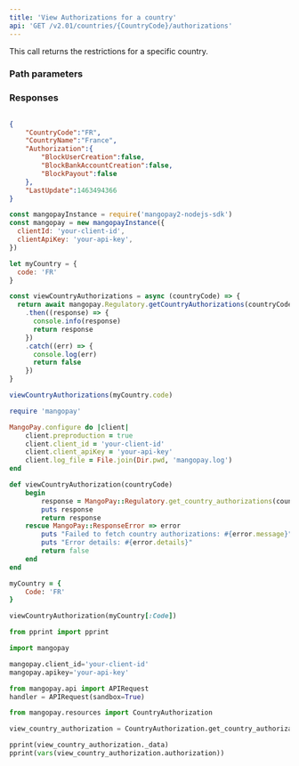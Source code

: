 ```yaml
---
title: 'View Authorizations for a country'  
api: 'GET /v2.01/countries/{CountryCode}/authorizations'  
---
```


  

This call returns the restrictions for a specific country.  

### Path parameters  

<CountryCode />  

### Responses  

<AccordionGroup><Accordion title="200">  

<CountryCodeResponse />  

<CountryNameResponse />  

<AuthorizationResponse />  

<LastUpdateResponse /></Accordion></AccordionGroup>  

<ResponseExample>  

```json 200  

{
    "CountryCode":"FR",
    "CountryName":"France",
    "Authorization":{
        "BlockUserCreation":false,
        "BlockBankAccountCreation":false,
        "BlockPayout":false
    },
    "LastUpdate":1463494366
}  
 ```  

</ResponseExample>  

<RequestExample>  
  
```javascript NodeJS  
const mangopayInstance = require('mangopay2-nodejs-sdk')
const mangopay = new mangopayInstance({
  clientId: 'your-client-id',
  clientApiKey: 'your-api-key',
})

let myCountry = {
  code: 'FR'
}

const viewCountryAuthorizations = async (countryCode) => {
  return await mangopay.Regulatory.getCountryAuthorizations(countryCode)
    .then((response) => {
      console.info(response)
      return response
    })
    .catch((err) => {
      console.log(err)
      return false
    })
}

viewCountryAuthorizations(myCountry.code)  
```  

  
```ruby Ruby  
require 'mangopay'

MangoPay.configure do |client|
    client.preproduction = true
    client.client_id = 'your-client-id'
    client.client_apiKey = 'your-api-key'
    client.log_file = File.join(Dir.pwd, 'mangopay.log')
end

def viewCountryAuthorization(countryCode)
    begin
        response = MangoPay::Regulatory.get_country_authorizations(countryCode)
        puts response
        return response
    rescue MangoPay::ResponseError => error
        puts "Failed to fetch country authorizations: #{error.message}"
        puts "Error details: #{error.details}"
        return false
    end
end

myCountry = {
    Code: 'FR'
}

viewCountryAuthorization(myCountry[:Code])  
```  

  
```python Python  
from pprint import pprint

import mangopay

mangopay.client_id='your-client-id'
mangopay.apikey='your-api-key'

from mangopay.api import APIRequest
handler = APIRequest(sandbox=True)

from mangopay.resources import CountryAuthorization

view_country_authorization = CountryAuthorization.get_country_authorizations(country_code='FR')

pprint(view_country_authorization._data)
pprint(vars(view_country_authorization.authorization))  
```  

  
</RequestExample>